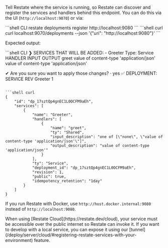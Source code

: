 Tell Restate where the service is running, so Restate can discover and register the services and handlers behind this endpoint.
You can do this via the UI (`http://localhost:9070`) or via:

<CodeGroup>
```shell CLI
restate deployments register http://localhost:9080
```
```shell curl
curl localhost:9070/deployments --json '{"uri": "http://localhost:9080"}'
```
</CodeGroup>

Expected output:

<CodeGroup>
```shell CLI
❯ SERVICES THAT WILL BE ADDED:
- Greeter
Type: Service
HANDLER  INPUT                                     OUTPUT
greet    value of content-type 'application/json'  value of content-type 'application/json'


✔ Are you sure you want to apply those changes? · yes
✅ DEPLOYMENT:
SERVICE  REV
Greeter  1
```

```shell curl
{
    "id": "dp_17sztQp4gnEC1L0OCFM9aEh",
    "services": [
        {
            "name": "Greeter",
            "handlers": [
                {
                    "name": "greet",
                    "ty": "Shared",
                    "input_description": "one of [\"none\", \"value of content-type 'application/json'\"]",
                    "output_description": "value of content-type 'application/json'"
                }
            ],
            "ty": "Service",
            "deployment_id": "dp_17sztQp4gnEC1L0OCFM9aEh",
            "revision": 1,
            "public": true,
            "idempotency_retention": "1day"
        }
    ]
}
```
</CodeGroup>

If you run Restate with Docker, use `http://host.docker.internal:9080` instead of `http://localhost:9080`.

<Info title="Restate Cloud">
    When using [Restate Cloud](https://restate.dev/cloud), your service must be accessible over the public internet so Restate can invoke it.
    If you want to develop with a local service, you can expose it using our [tunnel](/deploy/server/cloud/#registering-restate-services-with-your-environment) feature.
</Info>